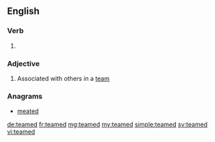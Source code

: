 ==English==

===Verb===
{{head|en}}

# {{en-past of|team}}

===Adjective===
{{en-adj|-}}

# Associated with others in a [[team]]

===Anagrams===
* [[meated#English|meated]]

[[de:teamed]]
[[fr:teamed]]
[[mg:teamed]]
[[my:teamed]]
[[simple:teamed]]
[[sv:teamed]]
[[vi:teamed]]